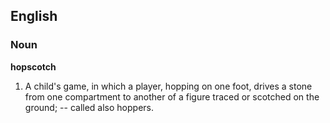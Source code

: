 ==English==

===Noun===

'''hopscotch'''

#A child's game, in which a player, hopping on one foot, drives a stone from one compartment to another of a figure traced or scotched on the ground; -- called also hoppers.